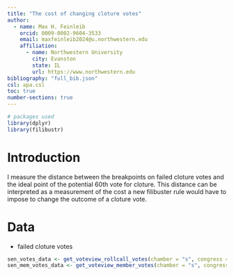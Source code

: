 ```yaml
---
title: "The cost of changing cloture votes"
author: 
  - name: Max H. Feinleib
    orcid: 0009-0002-9604-3533
    email: maxfeinleib2024@u.northwestern.edu
    affiliation:
      - name: Northwestern University
        city: Evanston
        state: IL
        url: https://www.northwestern.edu
bibliography: "full_bib.json"
csl: apa.csl
toc: true
number-sections: true
---
```


```r
# packages used
library(dplyr)
library(filibustr)
```

# Introduction
I measure the distance between the breakpoints on failed cloture votes and the ideal point of the potential 60th vote for cloture. This distance can be interpreted as a measurement of the cost a new filibuster rule would have to impose to change the outcome of a cloture vote.

# Data
* failed cloture votes

```r
sen_votes_data <- get_voteview_rollcall_votes(chamber = "s", congress = 117)
sen_mem_votes_data <- get_voteview_member_votes(chamber = "s", congress = 117)
```

